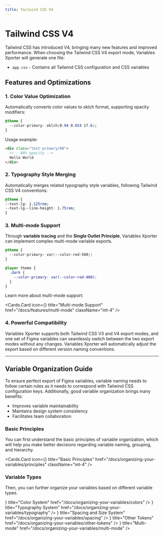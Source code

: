 ```yaml
---
title: Tailwind CSS V4
---
```



# Tailwind CSS V4

Tailwind CSS has introduced V4, bringing many new features and improved performance. When choosing the Tailwind CSS V4 export mode, Variables Xporter will generate one file:

- `app.css` - Contains all Tailwind CSS configuration and CSS variables

## Features and Optimizations

### 1. Color Value Optimization

Automatically converts color values to oklch format, supporting opacity modifiers:

```css
@theme {
  --color-primary: oklch(0.94 0.024 17.6);
}
```

Usage example:

```html
<div class="text-primary/80">
  <!-- 80% opacity -->
  Hello World
</div>
```

### 2. Typography Style Merging

Automatically merges related typography style variables, following Tailwind CSS V4 conventions:

```css
@theme {
--text-lg: 1.125rem;
--text-lg--line-height: 1.75rem;
}
```

### 3. Multi-mode Support

Through **variable tracing** and the **Single Outlet Principle**, Variables Xporter can implement complex multi-mode variable exports.

```css
@theme {
  --color-primary: var(--color-red-500);
}

@layer theme {
  .dark {
    --color-primary: var(--color-red-400);
  }
}
```

Learn more about multi-mode support:

  <Cards.Card
    icon={<Columns3/>}
    title="Multi-mode Support"
    href="/docs/features/multi-mode"
    className="mt-4"
  />

### 4. Powerful Compatibility
Variables Xporter supports both Tailwind CSS V3 and V4 export modes, and one set of Figma variables can seamlessly switch between the two export modes without any changes. Variables Xporter will automatically adjust the export based on different version naming conventions.

---

## Variable Organization Guide

To ensure perfect export of Figma variables, variable naming needs to follow certain rules as it needs to correspond with Tailwind CSS configuration keys. Additionally, good variable organization brings many benefits:

- Improves variable maintainability
- Maintains design system consistency
- Facilitates team collaboration

### Basic Principles
You can first understand the basic principles of variable organization, which will help you make better decisions regarding variable naming, grouping, and hierarchy.

  <Cards.Card
    icon={<BookOpenCheck />}
    title="Basic Principles"
    href="/docs/organizing-your-variables/principles"
    className="mt-4"
  />

### Variable Types
Then, you can further organize your variables based on different variable types.

<Cards>
  <Cards.Card
    icon={<Palette />}
    title="Color System"
    href="/docs/organizing-your-variables/colors"
  />
  <Cards.Card
    icon={<Type />}
    title="Typography System"
    href="/docs/organizing-your-variables/typography"
  />
  <Cards.Card
    icon={<Ruler />}
    title="Spacing and Size System"
    href="/docs/organizing-your-variables/spacing"
  />
  <Cards.Card
    icon={<Box/>}
    title="Other Tokens"
    href="/docs/organizing-your-variables/other-tokens"
  />
  <Cards.Card
    icon={<Columns3 />}
    title="Multi-mode"
    href="/docs/organizing-your-variables/multi-mode"
  />
</Cards>
